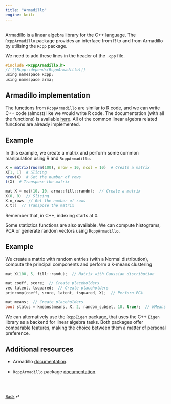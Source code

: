 ```yaml
---
title: "Armadillo"
engine: knitr
---
```


<br>
Armadillo is a linear algebra library for the C++ language. The `RcppArmadillo` package provides an interface from R to and from Armadillo by utilising the `Rcpp` package.

We need to add these lines in the header of the `.cpp` file.
```c
#include <RcppArmadillo.h>
// [[Rcpp::depends(RcppArmadillo)]]
using namespace Rcpp;
using namespace arma;
```

## Armadillo implementation

The functions from `RcppArmadillo` are similar to R code, and we can write C++ code (almost) like we would write R code. The documentation (with all the functions) is available [here](https://arma.sourceforge.net/docs.html#misc_fns). All of the common linear algebra related functions are already implemented.

::: {.callout-note appearance="simple"}

## Example

In this example, we create a matrix and perform some common manipulation using R and `RcppArmadillo`.

```r
X = matrix(rnorm(100), nrow = 10, ncol = 10)  # Create a matrix
X[1, 1]  # Slicing
nrow(X)  # Get the number of rows
t(X)  # Transpose the matrix
```

```c
mat X = mat(10, 10, arma::fill::randn);  // Create a matrix
X(0, 0)  // Slicing
X.n_rows  // Get the number of rows
X.t()  // Transpose the matrix
```

Remember that, in C++, indexing starts at 0.

:::

Some statictics functions are also available. We can compute histograms, PCA or generate random vectors using `RcppArmadillo`.

::: {.callout-note appearance="simple"}

## Example

We create a matrix with random entries (with a Normal distribution), compute the principal components and perform a k-means clustering 

```c
mat X(100, 5, fill::randu);  // Matrix with Gaussian distribution

mat coeff, score;  // Create placeholders
vec latent, tsquared;  // Create placeholders
princomp(coeff, score, latent, tsquared, X);  // Perforn PCA

mat means;  // Create placeholders
bool status = kmeans(means, X, 2, random_subset, 10, true);  // KMeans
```

:::

We can alternatively use the `RcppEigen` package, that uses the C++ `Eigen` library as a backend for linear algebra tasks. Both packages offer comparable features, making the choice between them a matter of personal preference.

## Additional resources

* Armadillo [documentation](https://arma.sourceforge.net).

* `RcppArmadillo` package [documentation](https://cran.r-project.org/web/packages/RcppArmadillo/index.html).

<br><br>

::: {style="font-size: 0.875em;"}
[Back](/weeks/week-10.qmd) ⏎
:::